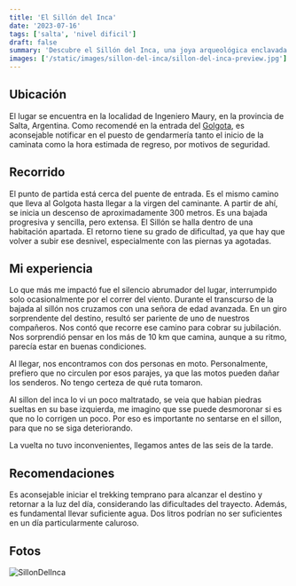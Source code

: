 ```yaml
---
title: 'El Sillón del Inca'
date: '2023-07-16'
tags: ['salta', 'nivel dificil']
draft: false
summary: 'Descubre el Sillón del Inca, una joya arqueológica enclavada en los valles de Salta.'
images: ['/static/images/sillon-del-inca/sillon-del-inca-preview.jpg']
---
```


## Ubicación

El lugar se encuentra en la localidad de Ingeniero Maury, en la provincia de Salta, Argentina. Como recomendé en la entrada del [Golgota](/blog/golgota), es aconsejable notificar en el puesto de gendarmería tanto el inicio de la caminata como la hora estimada de regreso, por motivos de seguridad.

## Recorrido

El punto de partida está cerca del puente de entrada. Es el mismo camino que lleva al Golgota hasta llegar a la virgen del caminante. A partir de ahí, se inicia un descenso de aproximadamente 300 metros. Es una bajada progresiva y sencilla, pero extensa. El Sillón se halla dentro de una habitación apartada. El retorno tiene su grado de dificultad, ya que hay que volver a subir ese desnivel, especialmente con las piernas ya agotadas.

## Mi experiencia

Lo que más me impactó fue el silencio abrumador del lugar, interrumpido solo ocasionalmente por el correr del viento. Durante el transcurso de la bajada al sillón nos cruzamos con una señora de edad avanzada. En un giro sorprendente del destino, resultó ser pariente de uno de nuestros compañeros. Nos contó que recorre ese camino para cobrar su jubilación. Nos sorprendió pensar en los más de 10 km que camina, aunque a su ritmo, parecía estar en buenas condiciones.


Al llegar, nos encontramos con dos personas en moto. Personalmente, prefiero que no circulen por esos parajes, ya que las motos pueden dañar los senderos. No tengo certeza de qué ruta tomaron.

Al sillon del inca lo vi un poco maltratado, se veia que habian piedras sueltas en su base izquierda, me imagino que sse puede desmoronar si es que no lo corrigen un poco. Por eso es importante no sentarse en el sillon, para que no se siga deteriorando.

La vuelta no tuvo inconvenientes, llegamos antes de las seis de la tarde.

## Recomendaciones

Es aconsejable iniciar el trekking temprano para alcanzar el destino y retornar a la luz del día, considerando las dificultades del trayecto. Además, es fundamental llevar suficiente agua. Dos litros podrían no ser suficientes en un día particularmente caluroso.

## Fotos

![SillonDelInca](/static/images/sillon-del-inca/sillon-del-inca.jpg)

